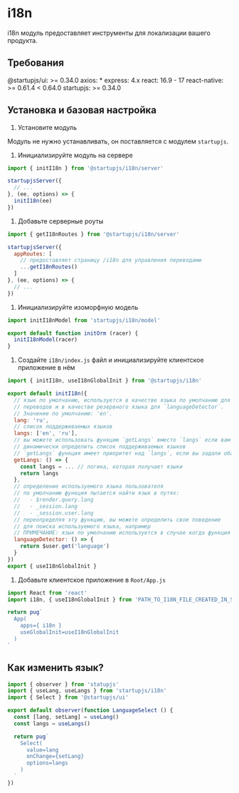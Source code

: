 # i18n

i18n модуль предоставляет инструменты для локализации вашего продукта.

## Требования

@startupjs/ui: >= 0.34.0
axios: *
express: 4.x
react: 16.9 - 17
react-native: >= 0.61.4 < 0.64.0
startupjs: >= 0.34.0

## Установка и базовая настройка

1. Установите модуль

  Модуль не нужно устанавливать, он поставляется с модулем `startupjs`.

1. Инициализируйте модуль на сервере

  ```js
  import { initI18n } from '@startupjs/i18n/server'

  startupjsServer({
    // ...
  }, (ee, options) => {
    initI18n(ee)
  })
  ```

1. Добавьте серверные роуты

  ```js
  import { getI18nRoutes } from '@startupjs/i18n/server'

  startupjsServer({
    appRoutes: [
      // предоставляет страницу /i18n для управления переводами
      ...getI18nRoutes()
    ]
  }, (ee, options) => {
    // ...
  })
  ```

1. Инициализируйте изоморфную модель

  ```js
  import initI18nModel from 'startupjs/i18n/model'

  export default function initOrm (racer) {
    initI18nModel(racer)
  }
  ```

1. Создайте `i18n/index.js` файл и инициализируйте клиентское приложение в нём

  ```js
  import { initI18n, useI18nGlobalInit } from '@startupjs/i18n'

  export default initI18n({
    // язык по умолчанию, используется в качестве языка по умолчанию для
    // переводов и в качестве резервного языка для `languageDetector`.
    // Значение по умолчанию: 'en'.
    lang: 'ru',
    // список поддерживаемых языков
    langs: ['en', 'ru'],
    // вы можете использовать функцию `getLangs` вместо `langs` если вам нужно
    // динамически определить список поддерживаемых языков
    // `getLangs` функция имеет приоритет над `langs`, если вы задали оба свойства
    getLangs: () => {
      const langs = ... // логика, которая получает языки
      return langs
    },
    // определение используемого языка пользователя
    // по умолчанию функция пытается найти язык в путях:
    //   - $render.query.lang
    //   - _session.lang
    //   - _session.user.lang
    // переопределяя эту функцию, вы можете определить свое поведение
    // для поиска используемого языка, например
    // ПРИМЕЧАНИЕ: язык по умолчанию используется в случае когда функция ничего не находит
    languageDetector: () => {
      return $user.get('language')
    }
  })
  export { useI18nGlobalInit }
  ```

1. Добавьте клиентское приложение в `Root/App.js`

  ```js
  import React from 'react'
  import i18n, { useI18nGlobalInit } from 'PATH_TO_I18N_FILE_CREATED_IN_SECTION_ABOVE'

  return pug`
    App(
      apps={ i18n }
      useGlobalInit=useI18nGlobalInit
    )
  `
  ```

## Как изменить язык?

```jsx
import { observer } from 'statupjs'
import { useLang, useLangs } from 'startupjs/i18n'
import { Select } from '@startupjs/ui'

export default observer(function LanguageSelect () {
  const [lang, setLang] = useLang()
  const langs = useLangs()

  return pug`
    Select(
      value=lang
      onChange={setLang}
      options=langs
    )
  `
})
```
